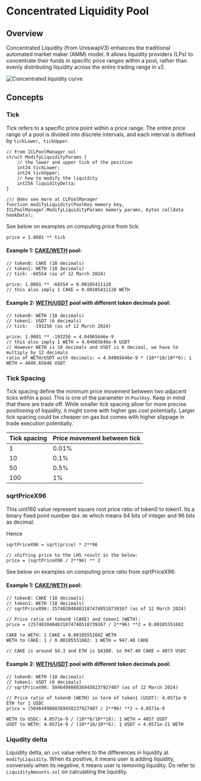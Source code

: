 # Concentrated Liquidity Pool

## Overview 

Concentrated Liquidity (from UniswapV3) enhances the traditional automated market maker (AMM) model.
It allows liquidity providers (LPs) to concentrate their funds in specific price ranges within a pool, rather than evenly distributing liquidity across the entire trading range in v2.

![Concentrated liquidity curve](/v4/amm-layer-poolmanager-cl-1.png)

## Concepts

### Tick
Tick refers to a specific price point within a price range. The entire price range of a pool is divided into discrete intervals, and each interval is defined by `tickLower, tickUpper`. 

```solidity 
// From ICLPoolManager.sol
struct ModifyLiquidityParams {
    // the lower and upper tick of the position
    int24 tickLower;
    int24 tickUpper;
    // how to modify the liquidity
    int256 liquidityDelta;
}

/// @dev see more at CLPoolManager
function modifyLiquidity(PoolKey memory key, ICLPoolManager.ModifyLiquidityParams memory params, bytes calldata hookData);
```

See below on examples on computing price from tick:

```
price = 1.0001 ** tick 
```

####  Example 1: [CAKE/WETH](https://etherscan.io/address/0x517f451b0a9e1b87dc0ae98a05ee033c3310f046) pool:

```solidity
// token0: CAKE (18 decimals)
// token1: WETH (18 decimals)
// tick: -68554 (as of 12 March 2024)

price: 1.0001 ** -68554 = 0.00105411128
// this also imply 1 CAKE = 0.00105411128 WETH 
```

#### Example 2: [WETH/USDT](https://etherscan.io/address/0x6ca298d2983ab03aa1da7679389d955a4efee15c) pool with different token decimals pool:

```solidity
// token0: WETH (18 decimals)
// token1: USDT (6 decimals)
// tick:  -193256 (as of 12 March 2024)

price: 1.0001 ** -193256 = 4.04965646e-9
// this also imply 1 WETH = 4.04965646e-9 USDT 
// However WETH is 18 decimals and USDT is 6 decimal, we have to multiply by 12 decimals
ratio of WETH/USDT with decimals: = 4.04965646e-9 * (10**18/10**6): 1 WETH = 4049.65646 USDT
```

### Tick Spacing

Tick spacing define the minimum price movement between two adjacent ticks within a pool. This is one of the parameter in `PoolKey`. 
Keep in mind that there are trade off. While smaller tick spacing allow for more precise positioning of liquidity, it might come with higher gas cost potentially. Larger tick spacing could be cheaper on gas but comes with higher slippage in trade execution potentially.

| Tick spacing | Price movement between tick |
| ------ | ------ |
| 1 |  0.01% |
| 10 | 0.1% |
| 50  | 0.5% |
| 100  | 1% |



### sqrtPriceX96

This uint160 value represent square root price ratio of token0 to token1. Its a binary fixed point number `Q64.96` which means 64 bits of integer and 96 bits as decimal. 

Hence
```solidity
sqrtPriceX96 = sqrt(price) * 2**96

// shifting price to the LHS result in the below:
price = (sqrtPriceX96 / 2**96) ** 2
```

See below on examples on computing price ratio from sqrtPriceX96:

####  Example 1: [CAKE/WETH](https://etherscan.io/address/0x517f451b0a9e1b87dc0ae98a05ee033c3310f046) pool:

```solidity 
// token0: CAKE (18 decimals)
// token1: WETH (18 decimals)
// sqrtPriceX96: 2574020484831874748518739167 (as of 12 March 2024)

// Price ratio of token0 (CAKE) and token1 (WETH):
price = (2574020484831874748518739167 / 2**96) **2 = 0.00105551602

CAKE to WETH: 1 CAKE = 0.00105551602 WETH 
WETH to CAKE: 1 / 0.00105551602: 1 WETH = 947.40 CAKE 

// CAKE is around $4.3 and ETH is $4100. so 947.40 CAKE = 4073 USDC
```


#### Example 2: [WETH/USDT](https://etherscan.io/address/0x6ca298d2983ab03aa1da7679389d955a4efee15c) pool with different token decimals pool:

```solidity
// token0: WETH (18 decimals)
// token1: USDT (6 decimals)
// sqrtPriceX96: 5046499860369450237927407 (as of 12 March 2024)

// Price ratio of token0 (WETH) in term of token1 (USDT): 4.0571e-9 ETH for 1 USDC
price = (5046499860369450237927407 / 2**96) **2 = 4.0571e-9

WETH to USDC: 4.0571e-9 / (10**6/10**18): 1 WETH = 4057 USDT
USDT to WETH: 4.0571e-9 / (10**18/10**6): 1 USDT = 4.0571e-21 WETH 
```


### Liqudity delta

Liquidity delta, an `int` value refers to the differences in liquidity at `modifyLiquidity`. When its positive, it means user is adding liquidity, conversely when its negative, it means user is removing liquidity. Do refer to `LiquidityAmounts.sol` on calculating the liquidity.
